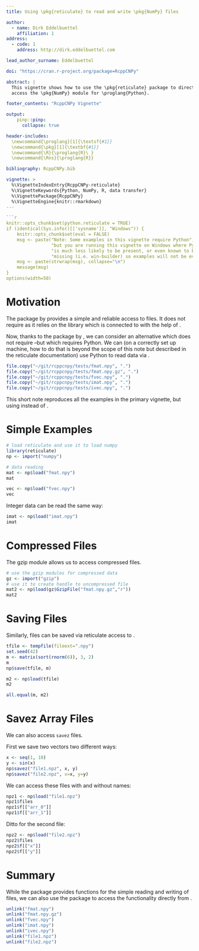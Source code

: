 ```yaml
---
title: Using \pkg{reticulate} to read and write \pkg{NumPy} files

author:
  - name: Dirk Eddelbuettel
    affiliation: 1
address:
  - code: 1
    address: http://dirk.eddelbuettel.com

lead_author_surname: Eddelbuettel

doi: "https://cran.r-project.org/package=RcppCNPy"

abstract: |
  This vignette shows how to use the \pkg{reticulate} package to directly
  access the \pkg{NumPy} module for \proglang{Python}.

footer_contents: "RcppCNPy Vignette"

output: 
    pinp::pinp:
      collapse: true

header-includes:
  \newcommand{\proglang}[1]{\textsf{#1}}
  \newcommand{\pkg}[1]{\textbf{#1}}
  \newcommand{\R}{\proglang{R}\ } 
  \newcommand{\Rns}{\proglang{R}} 

bibliography: RcppCNPy.bib

vignette: >
  %\VignetteIndexEntry{RcppCNPy-reticulate}
  %\VignetteKeywords{Python, NumPy, R, data transfer}
  %\VignettePackage{RcppCNPy}
  %\VignetteEngine{knitr::rmarkdown}
---
```



```r
```r
knitr::opts_chunk$set(python.reticulate = TRUE)
if (identical(Sys.info()[['sysname']], "Windows")) {
    knitr::opts_chunk$set(eval = FALSE)                                      
    msg <- paste("Note: Some examples in this vignette require Python", 
                 "but you are running this vignette on Windows where Python",
                 "is much less likely to be present, or even known to be",
                 "missing (i.e. win-builder) so examples will not be evaluated.")
    msg <- paste(strwrap(msg), collapse="\n")
    message(msg) 
}
options(width=50)
```

# Motivation

The \pkg{RcppCNPy} package by \citet{JOSS:RcppCNPy} provides a simple and
reliable access to \pkg{NumPy} files.  It does not require \proglang{Python} as it
relies on the \pkg{cnpy} library which is connected to \proglang{R} with the help
of \pkg{Rcpp} \pkg{Rcpp} \shortcites{CRAN:Rcpp}
\citep{JSS:Rcpp,Eddelbuettel:2013:Rcpp,CRAN:Rcpp}.

Now, thanks to the \pkg{reticulate} package by \citet{CRAN:reticulate}, we
can consider an alternative which does not require \pkg{cnpy}--but which requires
Python.  We can (on a correctly set up machine, how to do that is beyond the
scope of this note but described in the reticulate documentation) use Python
to read \pkg{NumPy} data via \pkg{reticulate}.  

```r
file.copy("~/git/rcppcnpy/tests/fmat.npy", ".")  
file.copy("~/git/rcppcnpy/tests/fmat.npy.gz", ".")  
file.copy("~/git/rcppcnpy/tests/fvec.npy", ".")  
file.copy("~/git/rcppcnpy/tests/imat.npy", ".")  
file.copy("~/git/rcppcnpy/tests/ivec.npy", ".")  
```

This short note reproduces all the examples in the primary \pkg{RcppCNPy}
vignette, but using \pkg{reticulate} instead of \pkg{cnpy}.

# Simple Examples

```r
# load reticulate and use it to load numpy
library(reticulate)    
np <- import("numpy")

# data reading
mat <- np$load("fmat.npy")
mat

vec <- np$load("fvec.npy")
vec
```

Integer data can be read the same way:

```r
imat <- np$load("imat.npy")
imat
```

# Compressed Files

The gzip \proglang{Python} module allows us to access compressed files.

```r
# use the gzip modules for compressed data  
gz <- import("gzip")  
# use it to create handle to uncompressed file 
mat2 <- np$load(gz$GzipFile("fmat.npy.gz","r"))
mat2
```


# Saving Files

Similarly, files can be saved via reticulate access to \pkg{NumPy}.

```r
tfile <- tempfile(fileext=".npy")
set.seed(42)
m <- matrix(sort(rnorm(6)), 3, 2)
m
np$save(tfile, m)

m2 <- np$load(tfile)
m2

all.equal(m, m2)
```


# Savez Array Files

We can also access `savez` files.  

First we save two vectors two different ways:

```r
x <- seq(1, 10)
y <- sin(x)
np$savez("file1.npz", x, y)
np$savez("file2.npz", x=x, y=y)
```

We can access these files with and without names:

```r
npz1 <- np$load("file1.npz")
npz1$files
npz1$f[["arr_0"]]
npz1$f[["arr_1"]]
```

Ditto for the second file:

```r
npz2 <- np$load("file2.npz")
npz2$files
npz2$f[["x"]]
npz2$f[["y"]]
```


# Summary

While the \pkg{RcppCNPy} package provides functions for the simple reading
and writing of \pkg{NumPy} files, we can also use the \pkg{reticulate}
package to access the \pkg{NumPy} functionality directly from \Rns.


```r
unlink("fmat.npy")  
unlink("fmat.npy.gz")  
unlink("fvec.npy")  
unlink("imat.npy")  
unlink("ivec.npy")  
unlink("file1.npz")  
unlink("file2.npz")  
```

